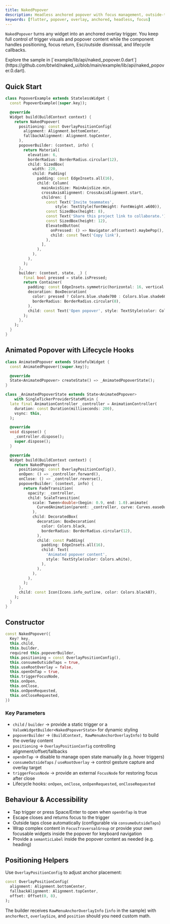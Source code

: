 ```yaml
---
title: NakedPopover
description: Headless anchored popover with focus management, outside-tap dismissal, and lifecycle hooks
keywords: [flutter, popover, overlay, anchored, headless, focus]
---
```


`NakedPopover` turns any widget into an anchored overlay trigger. You keep full control of trigger visuals and popover content while the component handles positioning, focus return, Esc/outside dismissal, and lifecycle callbacks.

<Info>
  Explore the sample in [`example/lib/api/naked_popover.0.dart`](https://github.com/btwld/naked_ui/blob/main/example/lib/api/naked_popover.0.dart).
</Info>

## Quick Start

```dart
class PopoverExample extends StatelessWidget {
  const PopoverExample({super.key});

  @override
  Widget build(BuildContext context) {
    return NakedPopover(
      positioning: const OverlayPositionConfig(
        alignment: Alignment.bottomCenter,
        fallbackAlignment: Alignment.topCenter,
      ),
      popoverBuilder: (context, info) {
        return Material(
          elevation: 6,
          borderRadius: BorderRadius.circular(12),
          child: SizedBox(
            width: 220,
            child: Padding(
              padding: const EdgeInsets.all(16),
              child: Column(
                mainAxisSize: MainAxisSize.min,
                crossAxisAlignment: CrossAxisAlignment.start,
                children: [
                  const Text('Invite teammates',
                      style: TextStyle(fontWeight: FontWeight.w600)),
                  const SizedBox(height: 8),
                  const Text('Share this project link to collaborate.'),
                  const SizedBox(height: 12),
                  ElevatedButton(
                    onPressed: () => Navigator.of(context).maybePop(),
                    child: const Text('Copy link'),
                  ),
                ],
              ),
            ),
          ),
        );
      },
      builder: (context, state, _) {
        final bool pressed = state.isPressed;
        return Container(
          padding: const EdgeInsets.symmetric(horizontal: 16, vertical: 10),
          decoration: BoxDecoration(
            color: pressed ? Colors.blue.shade700 : Colors.blue.shade600,
            borderRadius: BorderRadius.circular(8),
          ),
          child: const Text('Open popover', style: TextStyle(color: Colors.white)),
        );
      },
    );
  }
}
```

## Animated Popover with Lifecycle Hooks

```dart
class AnimatedPopover extends StatefulWidget {
  const AnimatedPopover({super.key});

  @override
  State<AnimatedPopover> createState() => _AnimatedPopoverState();
}

class _AnimatedPopoverState extends State<AnimatedPopover>
    with SingleTickerProviderStateMixin {
  late final AnimationController _controller = AnimationController(
    duration: const Duration(milliseconds: 200),
    vsync: this,
  );

  @override
  void dispose() {
    _controller.dispose();
    super.dispose();
  }

  @override
  Widget build(BuildContext context) {
    return NakedPopover(
      positioning: const OverlayPositionConfig(),
      onOpen: () => _controller.forward(),
      onClose: () => _controller.reverse(),
      popoverBuilder: (context, info) {
        return FadeTransition(
          opacity: _controller,
          child: ScaleTransition(
            scale: Tween<double>(begin: 0.9, end: 1.0).animate(
              CurvedAnimation(parent: _controller, curve: Curves.easeOutBack),
            ),
            child: DecoratedBox(
              decoration: BoxDecoration(
                color: Colors.black,
                borderRadius: BorderRadius.circular(12),
              ),
              child: const Padding(
                padding: EdgeInsets.all(16),
                child: Text(
                  'Animated popover content',
                  style: TextStyle(color: Colors.white),
                ),
              ),
            ),
          ),
        );
      },
      child: const Icon(Icons.info_outline, color: Colors.black87),
    );
  }
}
```

## Constructor

```dart
const NakedPopover({
  Key? key,
  this.child,
  this.builder,
  required this.popoverBuilder,
  this.positioning = const OverlayPositionConfig(),
  this.consumeOutsideTaps = true,
  this.useRootOverlay = false,
  this.openOnTap = true,
  this.triggerFocusNode,
  this.onOpen,
  this.onClose,
  this.onOpenRequested,
  this.onCloseRequested,
})
```

### Key Parameters

- `child` / `builder` → provide a static trigger or a `ValueWidgetBuilder<NakedPopoverState>` for dynamic styling
- `popoverBuilder` → `(BuildContext, RawMenuAnchorOverlayInfo)` to build the overlay content
- `positioning` → `OverlayPositionConfig` controlling alignment/offset/fallbacks
- `openOnTap` → disable to manage open state manually (e.g. hover triggers)
- `consumeOutsideTaps` / `useRootOverlay` → control gesture capture and overlay target
- `triggerFocusNode` → provide an external `FocusNode` for restoring focus after close
- Lifecycle hooks: `onOpen`, `onClose`, `onOpenRequested`, `onCloseRequested`

## Behaviour & Accessibility

- Tap trigger or press Space/Enter to open when `openOnTap` is true
- Escape closes and returns focus to the trigger
- Outside taps close automatically (configurable via `consumeOutsideTaps`)
- Wrap complex content in `FocusTraversalGroup` or provide your own focusable widgets inside the popover for keyboard navigation
- Provide a `semanticLabel` inside the popover content as needed (e.g. heading)

## Positioning Helpers

Use `OverlayPositionConfig` to adjust anchor placement:

```dart
const OverlayPositionConfig(
  alignment: Alignment.bottomCenter,
  fallbackAlignment: Alignment.topCenter,
  offset: Offset(0, 8),
);
```

The builder receives `RawMenuAnchorOverlayInfo` (`info` in the sample) with `anchorRect`, `overlaySize`, and `position` should you need custom math.
